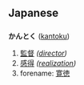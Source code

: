 ==Japanese==
=== {{Furigana}} ===
'''かんとく''' ([[kantoku]])

# [[監督]] ''([[director]])''
# [[感得]] ''([[realization]])''
# forename: [[寛徳]]